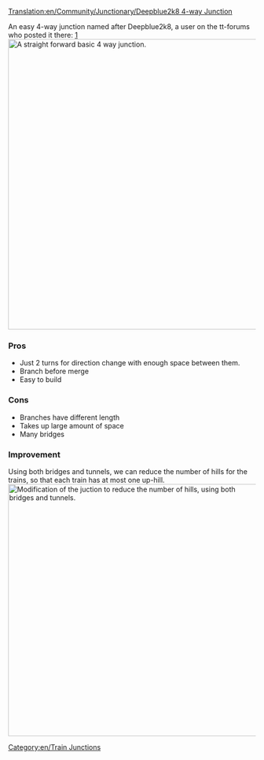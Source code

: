 [[Translation:en/Community/Junctionary/Deepblue2k8 4-way Junction]]

{{en/junctionsmenu}}
An easy 4-way junction named after Deepblue2k8, a user on the tt-forums who posted it there: [http://www.tt-forums.net/viewtopic.php?p=726035#p726035]
[[File:en/Deepblue2k8 4-way junction.png|none|thumb|590px|A straight forward basic 4 way junction. ]]

===Pros===
* Just 2 turns for direction change with enough space between them.
* Branch before merge
* Easy to build

===Cons===
* Branches have different length
* Takes up large amount of space
* Many bridges

===Improvement===

Using both bridges and tunnels, we can reduce the number of hills for the trains, so that each train has at most one up-hill.
[[File:en/Deepblue2k8-tunnel-bridge.jpeg|none|thumb|512px|Modification of the juction to reduce the number of hills, using both bridges and tunnels.]]

[[Category:en/Train Junctions]]